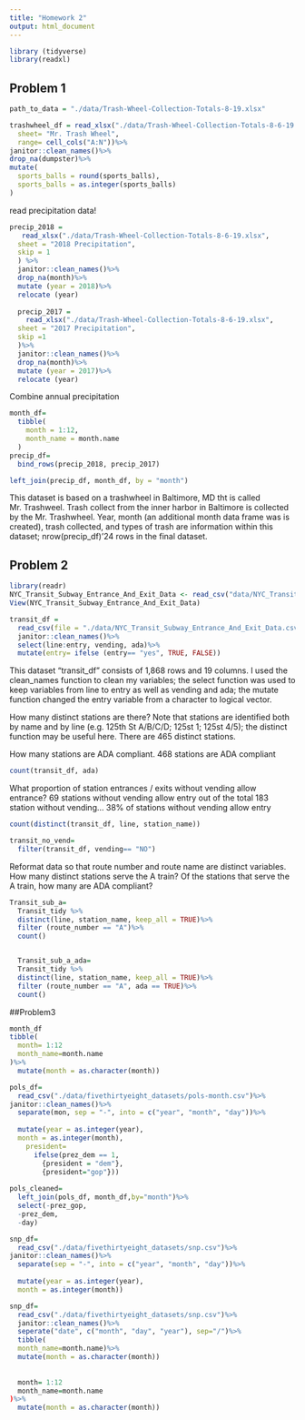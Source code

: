 ```yaml
---
title: "Homework 2"
output: html_document
---
```



```r
library (tidyverse)
library(readxl)
```

##  Problem 1
```r
path_to_data = "./data/Trash-Wheel-Collection-Totals-8-19.xlsx"
```

```r
trashwheel_df = read_xlsx("./data/Trash-Wheel-Collection-Totals-8-6-19.xlsx",
  sheet= "Mr. Trash Wheel",
  range= cell_cols("A:N"))%>%
janitor::clean_names()%>%
drop_na(dumpster)%>%
mutate(
  sports_balls = round(sports_balls),
  sports_balls = as.integer(sports_balls)
)
```

read precipitation data!

```r
precip_2018 =
   read_xlsx("./data/Trash-Wheel-Collection-Totals-8-6-19.xlsx",
  sheet = "2018 Precipitation",
  skip = 1 
  ) %>%
  janitor::clean_names()%>%
  drop_na(month)%>%
  mutate (year = 2018)%>%
  relocate (year)
  
  precip_2017 =
    read_xlsx("./data/Trash-Wheel-Collection-Totals-8-6-19.xlsx",
  sheet = "2017 Precipitation",
  skip =1 
  )%>%
  janitor::clean_names()%>%
  drop_na(month)%>%
  mutate (year = 2017)%>%
  relocate (year)
```

Combine annual precipitation

```r
month_df=
  tibble(
    month = 1:12,
    month_name = month.name
  )
precip_df=
  bind_rows(precip_2018, precip_2017)

left_join(precip_df, month_df, by = "month")
```
This dataset is based on a trashwheel in Baltimore, MD tht is called Mr. Trashweel. Trash collect from the inner harbor in Baltimore is collected by the Mr. Trashwheel. Year, month (an additional month data frame was is created), trash collected, and types of trash are information within this dataset; nrow(precip_df)'24 rows in the final dataset.  

## Problem 2

```r
library(readr)
NYC_Transit_Subway_Entrance_And_Exit_Data <- read_csv("data/NYC_Transit_Subway_Entrance_And_Exit_Data.csv")
View(NYC_Transit_Subway_Entrance_And_Exit_Data)
```

```r
transit_df =
  read_csv(file = "./data/NYC_Transit_Subway_Entrance_And_Exit_Data.csv")%>%
  janitor::clean_names()%>%
  select(line:entry, vending, ada)%>%
  mutate(entry= ifelse (entry== "yes", TRUE, FALSE))
```

This dataset "transit_df" consists of 1,868 rows and 19 columns. I used the clean_names function to clean my variables; the select function was used to keep variables from  line to entry as well as vending and ada; the mutate function changed the entry variable from a character to logical vector.

How many distinct stations are there? Note that stations are identified both by name and by line (e.g. 125th St A/B/C/D; 125st 1; 125st 4/5); the distinct function may be useful here.
There are 465 distinct stations.

How many stations are ADA compliant. 468 stations are ADA compliant

```r
count(transit_df, ada)
```

What proportion of station entrances / exits without vending allow entrance? 
69 stations without vending allow entry out of the total 183 station without vending... 38% of stations without vending allow entry

```r
count(distinct(transit_df, line, station_name))

transit_no_vend=
  filter(transit_df, vending== "NO")
```


Reformat data so that route number and route name are distinct variables. How many distinct stations serve the A train? Of the stations that serve the A train, how many are ADA compliant?

```r
Transit_sub_a=
  Transit_tidy %>%
  distinct(line, station_name, keep_all = TRUE)%>%
  filter (route_number == "A")%>%
  count()


  Transit_sub_a_ada=
  Transit_tidy %>%
  distinct(line, station_name, keep_all = TRUE)%>%
  filter (route_number == "A", ada == TRUE)%>%
  count()

```
##Problem3

```r
month_df
tibble(
  month= 1:12
  month_name=month.name
)%>%
  mutate(month = as.character(month))
```


```r
pols_df= 
  read_csv("./data/fivethirtyeight_datasets/pols-month.csv")%>%
janitor::clean_names()%>%
  separate(mon, sep = "-", into = c("year", "month", "day"))%>%
  
  mutate(year = as.integer(year),
  month = as.integer(month),
    president=
      ifelse(prez_dem == 1,
        {president = "dem"},
        {president="gop"}))
  
pols_cleaned=
  left_join(pols_df, month_df,by="month")%>%
  select(-prez_gop,
  -prez_dem,
  -day)
```

```r
snp_df= 
  read_csv("./data/fivethirtyeight_datasets/snp.csv")%>%
janitor::clean_names()%>%
  separate(sep = "-", into = c("year", "month", "day"))%>%
  
  mutate(year = as.integer(year),
  month = as.integer(month))
```

```r
snp_df=
  read_csv("./data/fivethirtyeight_datasets/snp.csv")%>%
  janitor::clean_names()%>%
  seperate("date", c("month", "day", "year"), sep="/")%>%
  tibble(
  month_name=month.name)%>%
  mutate(month = as.character(month))
  
  
  month= 1:12
  month_name=month.name
)%>%
  mutate(month = as.character(month))
```